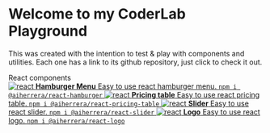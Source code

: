 
<Meta title='Playground/Introduction' />

<style>{`
  .subheading {
    --mediumdark: '#999999';
    font-weight: 900;
    font-size: 13px;
    color: #999;
    letter-spacing: 6px;
    line-height: 24px;
    text-transform: uppercase;
    margin-bottom: 12px;
    margin-top: 40px;
  }

  .link-list {
    display: grid;
    grid-template-columns: 1fr;
    grid-template-rows: 1fr 1fr;
    row-gap: 10px;
  }

  @media (min-width: 620px) {
    .link-list {
      row-gap: 20px;
      column-gap: 20px;
      grid-template-columns: 1fr 1fr;
    }
  }

  @media all and (-ms-high-contrast:none) {
  .link-list {
      display: -ms-grid;
      -ms-grid-columns: 1fr 1fr;
      -ms-grid-rows: 1fr 1fr;
    }
  }

  .link-item {
    display: block;
    padding: 15px 10px 5px;
    border: 1px solid #00000010;
    border-radius: 5px;
    transition: background 150ms ease-out, border 150ms ease-out, transform 150ms ease-out;
    color: #333333;
    display: flex;
    align-items: flex-start;
  }

  .link-item:hover {
    border-color: #1EA7FD50;
    transform: translate3d(0, -3px, 0);
    box-shadow: rgba(0, 0, 0, 0.08) 0 3px 10px 0;
  }

  .link-item:active {
    border-color: #1EA7FD;
    transform: translate3d(0, 0, 0);
  }

  .link-item strong {
    font-weight: 700;
    display: block;
    margin-bottom: 2px;
  }

  .link-item img {
    height: 40px;
    width: 40px;
    margin-right: 15px;
    flex: none;
  }

  .link-item span {
    display: flex;
    flex-direction: column;
    font-size: 14px;
    line-height: 20px;
  }

  .link-item span code {
    margin: 10px 0;
  }

  .tip {
    display: inline-block;
    border-radius: 1em;
    font-size: 11px;
    line-height: 12px;
    font-weight: 700;
    background: #E7FDD8;
    color: #66BF3C;
    padding: 4px 12px;
    margin-right: 10px;
    vertical-align: top;
  }

  .tip-wrapper {
    font-size: 13px;
    line-height: 20px;
    margin-top: 40px;
    margin-bottom: 40px;
  }

  .tip-wrapper code {
    font-size: 12px;
    display: inline-block;
  }


`}</style>

# Welcome to my CoderLab Playground

This was created with the intention to test & play with components and utilities. Each one has a link to its github repository, just click to check it out.

<div className='subheading'>React components</div>

<div className='link-list'>
  <a
    className='link-item'
    href='https://github.com/aiherrera/react-hamburger'
    target='_blank'
  >
    <img src={ReactIcon} alt='react' />
    <span>
      <strong>Hamburger Menu</strong>
      Easy to use react hamburger menu.
      <code>npm i @aiherrera/react-hamburger</code>
    </span>
  </a>
  <a
    className='link-item'
    href='https://github.com/aiherrera/react-pricing-table'
    target='_blank'
  >
    <img src={ReactIcon} alt='react' />
    <span>
      <strong>Pricing table</strong>
      Easy to use react pricing table.
      <code>npm i @aiherrera/react-pricing-table</code>
    </span>
  </a>
  <a
    className='link-item'
    href='https://github.com/aiherrera/react-slider'
    target='_blank'
  >
    <img src={ReactIcon} alt='react' />
    <span>
      <strong>Slider</strong>
      Easy to use react slider.
      <code>npm i @aiherrera/react-slider</code>
    </span>
  </a>
  <a
    className='link-item'
    href='https://github.com/aiherrera/react-logo'
    target='_blank'
  >
    <img src={ReactIcon} alt='react' />
    <span>
      <strong>Logo</strong>
      Easy to use react logo.
      <code>npm i @aiherrera/react-logo</code>
    </span>
  </a>
</div>

<!--<div className='tip-wrapper'>
  <span className='tip'>Tip</span>Edit the Markdown in{' '}
  <code>src/stories/Introduction.stories.mdx</code>
</div>-->
